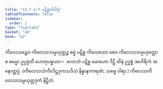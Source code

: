 ```yaml
---
title: "12.7.1–7 ပဋိစ္စာဒိဝါရ"
tableOfContents: false
sidebar:
  order: 1
type: "tipitaka"
basket: "ab"
book: "p2"
---
```



<DynamicBreadcrumb />

<Division number="97" book="p2" e="ch" v="38" p="406">

<Paragraph number="4051" book="p2">
ကိလေသဉ္စေဝ ကိလေသသမ္ပယုတ္တဉ္စ ဓမ္မံ ပဋိစ္စ ကိလေသော စေဝ ကိလေသသမ္ပယုတ္တော စ ဓမ္မော ဥပ္ပဇ္ဇတိ ဟေတုပစ္စယာ—  လောဘံ ပဋိစ္စ မောဟော ဒိဋ္ဌိ ထိနံ ဥဒ္ဓစ္စံ အဟိရိကံ အနောတ္တပ္ပံ. (ကိလေသသံကိလိဋ္ဌဒုကသဒိသံ နိန္နာနာကရဏံ, သဗ္ဗေ ဝါရာ.)

</Paragraph>
</Division>

<Paragraph number="4052" type="center" book="p2">
ကိလေသကိလေသသမ္ပယုတ္တဒုကံ နိဋ္ဌိတံ.
</Paragraph>